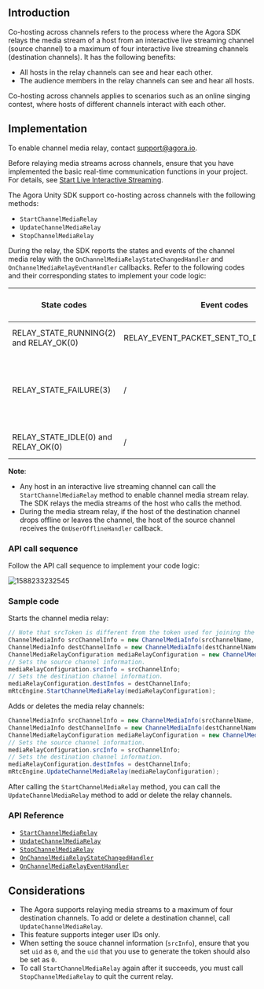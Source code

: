 <PlatformWrapper platform="unity">

## Introduction

Co-hosting across channels refers to the process where the Agora SDK relays the media stream of a host from an interactive live streaming channel (source channel) to a maximum of four interactive live streaming channels (destination channels). It has the following benefits:

- All hosts in the relay channels can see and hear each other.
- The audience members in the relay channels can see and hear all hosts.

Co-hosting across channels applies to scenarios such as an online singing contest, where hosts of different channels interact with each other.

## Implementation

<div class="alert note">To enable channel media relay, contact <a href="mailto:support@agora.io">support@agora.io</a>.</div>

Before relaying media streams across channels, ensure that you have implemented the basic real-time communication functions in your project. For details, see [Start Live Interactive Streaming](/en/3.x/interactive-live-streaming/quickstart-guide/start-video-streaming).

The Agora Unity SDK support co-hosting across channels with the following methods:

- `StartChannelMediaRelay`
- `UpdateChannelMediaRelay`
- `StopChannelMediaRelay`

During the relay, the SDK reports the states and events of the channel media relay with the `OnChannelMediaRelayStateChangedHandler` and `OnChannelMediaRelayEventHandler` callbacks. Refer to the following codes and their corresponding states to implement your code logic:

| State codes | Event codes | The media stream relay state |
| ---------------- | ---------------- | ---------------- |
| RELAY_STATE_RUNNING(2) and RELAY_OK(0)      | RELAY_EVENT_PACKET_SENT_TO_DEST_CHANNEL(4)     | The channel media relay starts.      |
| RELAY_STATE_FAILURE(3)      | /     | Exceptions occur for the media stream relay. Refer to the error parameter for troubleshooting.      |
| RELAY_STATE_IDLE(0) and RELAY_OK(0)      | /     | The channel media relay stops.      |

**Note**:
- Any host in an interactive live streaming channel can call the `StartChannelMediaRelay` method to enable channel media stream relay. The SDK relays the media streams of the host who calls the method.
- During the media stream relay, if the host of the destination channel drops offline or leaves the channel, the host of the source channel receives the `OnUserOfflineHandler` callback.

### API call sequence

Follow the API call sequence to implement your code logic:

![1588233232545](https://web-cdn.agora.io/docs-files/1588233232545)

### Sample code

Starts the channel media relay:

```csharp
// Note that srcToken is different from the token used for joining the source channel. You need to generate srcToken with the source channel name and a uid of 0.
ChannelMediaInfo srcChannelInfo = new ChannelMediaInfo(srcChannelName, srcToken, workerSrcUid);
ChannelMediaInfo destChannelInfo = new ChannelMediaInfo(destChannelName, destToken, destUid);
ChannelMediaRelayConfiguration mediaRelayConfiguration = new ChannelMediaRelayConfiguration();
// Sets the source channel information.
mediaRelayConfiguration.srcInfo = srcChannelInfo;
// Sets the destination channel information.
mediaRelayConfiguration.destInfos = destChannelInfo;
mRtcEngine.StartChannelMediaRelay(mediaRelayConfiguration);
```

Adds or deletes the media relay channels:

```csharp
ChannelMediaInfo srcChannelInfo = new ChannelMediaInfo(srcChannelName, srcToken, workerSrcUid);
ChannelMediaInfo destChannelInfo = new ChannelMediaInfo(destChannelName, destToken, destUid);
ChannelMediaRelayConfiguration mediaRelayConfiguration = new ChannelMediaRelayConfiguration();
// Sets the source channel information.
mediaRelayConfiguration.srcInfo = srcChannelInfo;
// Sets the destination channel information.
mediaRelayConfiguration.destInfos = destChannelInfo;
mRtcEngine.UpdateChannelMediaRelay(mediaRelayConfiguration);
```

<div class="alert note">After calling the <code>StartChannelMediaRelay</code> method, you can call the <code>UpdateChannelMediaRelay</code> method to add or delete the relay channels.</div>

### API Reference

- [`StartChannelMediaRelay`](https://api-ref.agora.io/en/video-sdk/unity/3.x/classagora__gaming__rtc_1_1_i_rtc_engine.html#a16d12d6d67882c9689220d48116c6327)
- [`UpdateChannelMediaRelay`](https://api-ref.agora.io/en/video-sdk/unity/3.x/classagora__gaming__rtc_1_1_i_rtc_engine.html#a8dd41b43195f309d9d1d9f20e70f3482)
- [`StopChannelMediaRelay`](https://api-ref.agora.io/en/video-sdk/unity/3.x/classagora__gaming__rtc_1_1_i_rtc_engine.html#ae6cdbbb3bfc698f9b85147904209255c)
- [`OnChannelMediaRelayStateChangedHandler`](https://api-ref.agora.io/en/video-sdk/unity/3.x/namespaceagora__gaming__rtc.html#a3ea70770219197c5ba562d5c3333cbbc)
- [`OnChannelMediaRelayEventHandler`](https://api-ref.agora.io/en/video-sdk/unity/3.x/namespaceagora__gaming__rtc.html#aff4b411469723353639319e9811edcff)

## Considerations

- The Agora <Vg k="VSDK" /> supports relaying media streams to a maximum of four destination channels. To add or delete a destination channel, call `UpdateChannelMediaRelay`.
- This feature supports integer user IDs only.
- When setting the souce channel information (`srcInfo`), ensure that you set `uid` as `0`, and the `uid` that you use to generate the token should also be set as `0`.
- To call `StartChannelMediaRelay` again after it succeeds, you must call `StopChannelMediaRelay` to quit the current relay.

</PlatformWrapper>